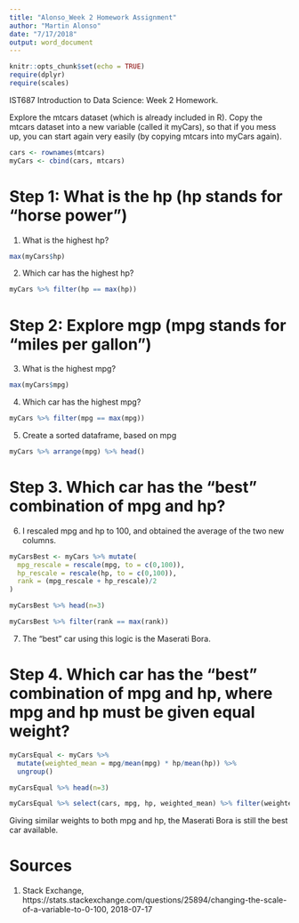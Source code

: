 ```yaml
---
title: "Alonso_Week 2 Homework Assignment"
author: "Martin Alonso"
date: "7/17/2018"
output: word_document
---
```


```r
knitr::opts_chunk$set(echo = TRUE)
require(dplyr)
require(scales)
```

IST687 Introduction to Data Science: Week 2 Homework.

Explore	the	mtcars	dataset	(which	is	already	included	in	R). Copy	the	mtcars	dataset	into	a
new	variable	(called	it	myCars),	so	that	if	you	mess	up,	you	can	start	again	very	easily	(by	copying	mtcars	into	myCars	again).

```r
cars <- rownames(mtcars)
myCars <- cbind(cars, mtcars)
```

# Step 1: What is the hp (hp stands for "horse power")

1. What is the highest hp?

```r
max(myCars$hp)
```

2. Which car has the highest hp?

```r
myCars %>% filter(hp == max(hp))
```

# Step 2: Explore mgp (mpg stands for "miles per gallon")

3. What is the highest mpg?

```r
max(myCars$mpg)
```

4. Which car has the highest mpg?

```r
myCars %>% filter(mpg == max(mpg))
```

5. Create a sorted dataframe, based on mpg

```r
myCars %>% arrange(mpg) %>% head()
```

# Step 3. Which car has the "best" combination of mpg and hp?

6. I rescaled mpg and hp to 100, and obtained the average of the two new columns.
```r
myCarsBest <- myCars %>% mutate(
  mpg_rescale = rescale(mpg, to = c(0,100)),
  hp_rescale = rescale(hp, to = c(0,100)), 
  rank = (mpg_rescale + hp_rescale)/2
)

myCarsBest %>% head(n=3)

myCarsBest %>% filter(rank == max(rank))
```

7. The "best" car using this logic is the Maserati Bora.

# Step 4. Which car has the "best" combination of mpg and hp, where mpg and hp must be given equal weight?

```r
myCarsEqual <- myCars %>% 
  mutate(weighted_mean = mpg/mean(mpg) * hp/mean(hp)) %>% 
  ungroup()

myCarsEqual %>% head(n=3)

myCarsEqual %>% select(cars, mpg, hp, weighted_mean) %>% filter(weighted_mean == max(weighted_mean))
```

Giving similar weights to both mpg and hp, the Maserati Bora is still the best car available.

# Sources
1. Stack Exchange, https://stats.stackexchange.com/questions/25894/changing-the-scale-of-a-variable-to-0-100, 2018-07-17